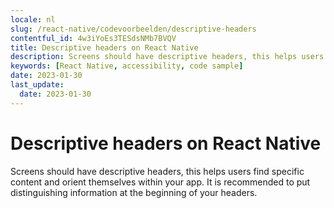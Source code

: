 ```yaml
---
locale: nl
slug: /react-native/codevoorbeelden/descriptive-headers
contentful_id: 4w3iYoEs3TESdsNMb7BVQV
title: Descriptive headers on React Native
description: Screens should have descriptive headers, this helps users find specific content and orient themselves within your app.
keywords: [React Native, accessibility, code sample]
date: 2023-01-30
last_update:
  date: 2023-01-30
---
```


# Descriptive headers on React Native

Screens should have descriptive headers, this helps users find specific content and orient themselves within your app. It is recommended to put distinguishing information at the beginning of your headers.

<CodeSample id="screen-headers" framework="react-native" locale="nl"/>
